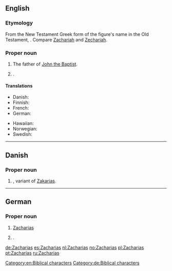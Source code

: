 ==English==

===Etymology===
From the New Testament Greek form of the figure's name in the Old Testament, {{term|||Yahweh has remembered|lang=he}}. Compare [[Zachariah]] and [[Zechariah]].

===Proper noun===
{{en-proper noun}}

# The father of [[John the Baptist]]. {{qualifier|biblical character}} [[Category:en:Biblical characters]]
# {{given name|male|from=Hebrew}}.

====Translations====
{{trans-top|father of John the Baptist}}
* Danish: {{t-|da|Zakarias}}
* Finnish: {{t-|fi|Sakarias}}
* French: {{t-|fr|Zacharie}}
* German: {{t+|de|Zacharias}}
{{trans-mid}}
* Hawaiian: {{tø|haw|Zakaria}}
* Norwegian: {{t-|no|Sakarja}}
* Swedish: {{t-|sv|Sakarias}}
{{trans-bottom}}

{{trans-see|male given name|Zachary}}

----

==Danish==

===Proper noun===
{{head|da|proper noun}}

# {{given name|male|lang=da}}, variant of [[Zakarias]].

----

==German==

===Proper noun===
{{head|de|proper noun}}

# [[#English|Zacharias]] {{qualifier|biblical character}} [[Category:de:Biblical characters]]
# {{given name|male|lang=de}}.

[[de:Zacharias]]
[[es:Zacharias]]
[[nl:Zacharias]]
[[no:Zacharias]]
[[pl:Zacharias]]
[[pt:Zacharias]]
[[ru:Zacharias]]